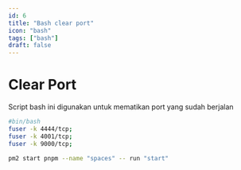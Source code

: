 ```yaml
---
id: 6
title: "Bash clear port"
icon: "bash"
tags: ["bash"]
draft: false
---
```


# Clear Port

Script bash ini digunakan untuk mematikan port yang sudah berjalan

```bash
#bin/bash
fuser -k 4444/tcp;
fuser -k 4001/tcp;
fuser -k 9000/tcp;
```

```bash
pm2 start pnpm --name "spaces" -- run "start"
```